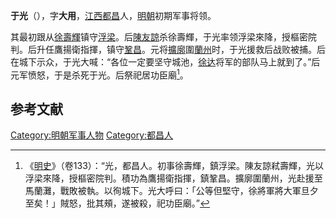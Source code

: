 '''于光'''（{{bd|1326年||1369年}}），字'''大用'''，[[江西|江西]][[都昌|都昌]]人，[[明朝|明朝]]初期军事将领。

其最初跟从[[徐壽輝|徐壽輝]]镇守[[浮梁|浮梁]]。后[[陳友諒|陳友諒]]杀徐壽輝，于光率领浮梁來降，授樞密院判。后升任鷹揚衛指揮，镇守[[鞏昌|鞏昌]]。元将[[擴廓|擴廓]]圍[[蘭州|蘭州]]时，于光援救后战败被捕。后在城下示众，于光大喊：“各位一定要坚守城池，[[徐达|徐达]]将军的部队马上就到了。”后元军愤怒，于是杀死于光。后祭祀居功臣廟<ref>《[[明史|明史]]》（卷133）：“光，都昌人。初事徐壽輝，鎮浮梁。陳友諒弒壽輝，光以浮梁來降，授樞密院判。積功為鷹揚衛指揮，鎮鞏昌。擴廓圍蘭州，光赴援至馬蘭灘，戰敗被執。以徇城下。光大呼曰：「公等但堅守，徐將軍將大軍旦夕至矣！」賊怒，批其頰，遂被殺，祀功臣廟。”</ref>。

==参考文献==
{{wikisource|明史/卷133}}
<div class="references-small">
<references></references>
</div>

{{明朝人物小作品}}
[[Category:明朝军事人物|Category:明朝军事人物]]
[[Category:都昌人|Category:都昌人]]